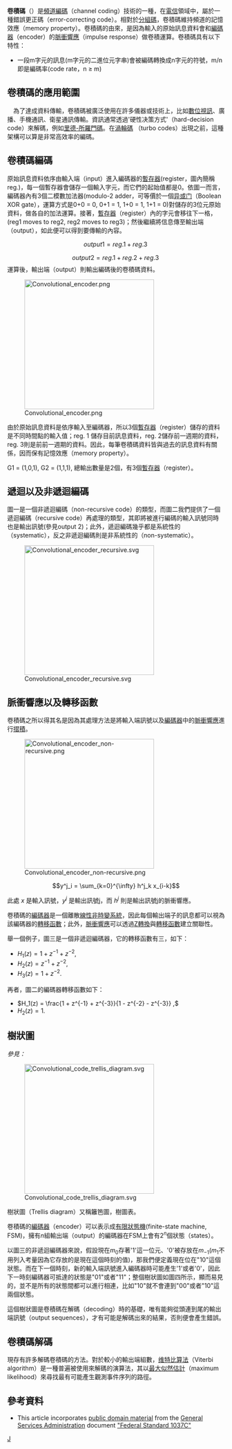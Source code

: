 {{NoteTA
|G1=IT
|G2=Signals and Systems
|G3=Communication
|1=zh-cn:模2加法器;zh-tw:二模數加法器;
}}
'''卷積碼'''（{{lang-en|'''convolution code'''}}）是[[頻道編碼|頻道編碼]]（channel coding）技術的一種，在[[電信|電信]]領域中，屬於一種錯誤更正碼（error-correcting code）。相對於[[分組碼|分組碼]]，卷積碼維持頻道的記憶效應（memory property）。卷積碼的由來，是因為輸入的原始訊息資料會和[[編碼器|編碼器]]（encoder）的[[脈衝響應|脈衝響應]]（impulse response）做卷積運算。卷積碼具有以下特性：
*一段m字元的訊息(m字元的二進位元字串)會被編碼轉換成n字元的符號，m/n即是編碼率(code rate，n ≥ m)

== 卷積碼的應用範圍 ==
　為了達成資料傳輸，卷積碼被廣泛使用在許多儀器或技術上，比如[[數位視訊|數位視訊]]、廣播、手機通訊、衛星通訊傳輸。資訊通常透過'硬性决策方式'（hard-decision code）來解碼，例如[[里德-所羅門碼|里德-所羅門碼]]。在[[涡轮码|渦輪碼]] （turbo codes）出現之前，這種架構可以算是非常高效率的編碼。

== 卷積碼編碼 ==
原始訊息資料依序由輸入端（input）進入編碼器的[[暫存器|暫存器]](register，圖內簡稱reg.)，每一個暫存器會儲存一個輸入字元，而它們的起始值都是0。依圖一而言，編碼器內有3個二模數加法器(modulo-2 adder，可等價於一個[[异或门|异或门]]（Boolean XOR gate），運算方式是0+0 = 0, 0+1 = 1, 1+0 = 1, 1+1 = 0)對儲存的3位元原始資料，做各自的加法運算。接著，[[暫存器|暫存器]]（register）內的字元會移往下一格，(reg1 moves to reg2, reg2 moves to reg3)；然後繼續將信息傳至輸出端（output），如此便可以得到要傳輸的內容。
::<math>output 1 = reg. 1 + reg. 3\,</math>
::<math>output 2 = reg. 1 + reg. 2 + reg. 3\,</math>
運算後，輸出端（output）則輸出編碼後的卷積碼資料。

[[File:Convolutional_encoder.png|300px]]

由於原始訊息資料是依序輸入至編碼器，所以3個[[暫存器|暫存器]]（register）儲存的資料是不同時間點的輸入值；reg. 1 儲存目前訊息資料，reg. 2儲存前一週期的資料，reg. 3則是前前一週期的資料。因此，每筆卷積碼資料皆與過去的訊息資料有關係，因而保有記憶效應（memory property）。

G1 = (1,0,1), G2 = (1,1,1), 總輸出數量是2個，有3個[[暫存器|暫存器]]（register）。

== 遞迴以及非遞迴編碼 ==
圖一是一個非遞迴編碼（non-recursive code）的類型，而圖二我們提供了一個遞迴編碼（recursive code）再處理的類型，其即將被進行編碼的輸入訊號同時也是輸出訊號(參見output 2)；此外，遞迴編碼幾乎都是系統性的（systematic），反之非遞迴編碼則是非系統性的（non-systematic）。

[[File:Convolutional_encoder_recursive.svg|300px]]

== 脈衝響應以及轉移函數 ==
卷積碼之所以得其名是因為其處理方法是將輸入端訊號以及[[編碼器|編碼器]]中的[[脈衝響應|脈衝響應]]進行[[摺積|摺積]]。

[[File:Convolutional_encoder_non-recursive.png|300px]]

:<math>y^j_i = \sum_{k=0}^{\infty} h^j_k x_{i-k}</math>

此處 <math>x</math> 是輸入訊號，<math>y^j</math> 是輸出訊號j，而 <math>h^j</math> 則是輸出訊號j的脈衝響應。

卷積碼的[[編碼器|編碼器]]是一個離散[[線性非時變系統|線性非時變系統]]，因此每個輸出端子的訊息都可以視為該編碼器的[[轉移函數|轉移函數]]；此外，[[脈衝響應|脈衝響應]]可以透過[[Z轉換|Z轉換]]與[[轉移函數|轉移函數]]建立關聯性。

舉一個例子，圖三是一個非遞迴編碼器，它的轉移函數有三，如下：
*<math>H_1(z) = 1 + z^{-1} + z^{-2} ,</math>
*<math>H_2(z) = z^{-1} + z^{-2} ,</math>
*<math>H_3(z) = 1 + z^{-2} .</math>

再者，圖二的編碼器轉移函數如下：
*<math>H_1(z) = \frac{1 + z^{-1} + z^{-3}}{1 - z^{-2} - z^{-3}} ,</math>
*<math>H_2(z) = 1 .</math>

== 樹狀圖==
''參見：''{{Tsl|en|Trellis modulation}}

[[File:Convolutional_code_trellis_diagram.svg|300px]]

樹狀圖（Trellis diagram）又稱籬笆圖，樹圖表。

卷積碼的[[編碼器|編碼器]]（encoder）可以表示成[[有限状态机|有限狀態機]](finite-state machine, FSM)，擁有<math>n</math>組輸出端（output）的編碼器在FSM上會有<math>2^n</math>個狀態（states）。

以圖三的非遞迴編碼器來說，假設現在<math>m_0</math>存著'1'這一位元、'0'被存放在<math>m_{-1}</math>(<math>m_1</math>不用列入考量因為它存放的是現在這個時刻的值)，那我們便定義現在位在"10"這個狀態。而在下一個時刻，新的輸入端訊號進入編碼器時可能產生'1'或者'0'，因此下一時刻編碼器可抵達的狀態是"01"或者"11"；整個樹狀圖如圖四所示，顯而易見的，並不是所有的狀態間都可以進行相連，比如"10"就不會連到"00"或者"10"這兩個狀態。

這個樹狀圖是卷積碼在解碼（decoding）時的基礎，唯有能夠從頭連到尾的輸出端訊號（output sequences），才有可能是解碼出來的結果，否則便會產生錯誤。

== 卷積碼解碼==

現存有許多解碼卷積碼的方法。對於較小的輸出端組數，[[维特比算法|维特比算法]]（Viterbi algorithm）是一種普遍被使用來解碼的演算法，其以[[最大似然估计|最大似然估計]]（maximum likelihood）來尋找最有可能產生觀測事件序列的路徑。

== 參考資料 ==

*This article incorporates [http://en.wikipedia.org/wiki/Copyright_status_of_work_by_the_U.S._government public domain material] {{Wayback|url=http://en.wikipedia.org/wiki/Copyright_status_of_work_by_the_U.S._government |date=20210225033020 }} from the [http://en.wikipedia.org/wiki/General_Services_Administration General Services Administration] {{Wayback|url=http://en.wikipedia.org/wiki/General_Services_Administration |date=20210120212128 }} document [http://www.its.bldrdoc.gov/fs-1037/fs-1037c.htm "Federal Standard 1037C"]{{Wayback|url=http://www.its.bldrdoc.gov/fs-1037/fs-1037c.htm |date=20090302235918 }}

[[Category:錯誤檢測與校正|J]]